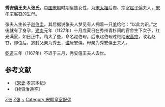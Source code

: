 '''秀安僖王夫人张氏'''{{BD||？|1167年||catIdx=Z}}，[[中国|中国]][[宋朝|宋朝]]时期皇族女性，为[[赵匡胤|宋太祖]]后裔、宗室[[赵子偁|赵子偁]]夫人，[[宋孝宗|宋孝宗]]赵昚的生母。

张夫人生长子[[赵伯圭|赵伯圭]]。其后据说张夫人梦见有人拥着一只[[羊|羊]]给他：“以此为识。”之後就有了身孕，[[建炎|建炎]]元年（1127年）十月戊寅日在秀州青杉闸的官舍生下次子，红光满室，如日正中。稍大了些，命名赵伯琮。后来赵伯琮过继给[[宋高宗|宋高宗]]，改名赵昚，即位后，追封父亲为秀王，[[谥号|谥号]]安僖。母亲为秀安僖王夫人。

[[乾道_(南宋)|乾道]]三年（1167年）不迟于三月，秀安僖王夫人去世。

== 参考文献 ==
*《[[宋史|宋史]]·孝宗本纪》 
* 《[[续资治通鉴|续资治通鉴]]》
{{宋朝皇后}}
{{宋孝宗皇室}}
[[Category:南宋皇族|Z张]]
[[Category:中国皇帝亲母未得尊后位者|Z张]]
[[Category:张姓|~]]
[[Category:宋朝皇室配偶|Category:宋朝皇室配偶]]